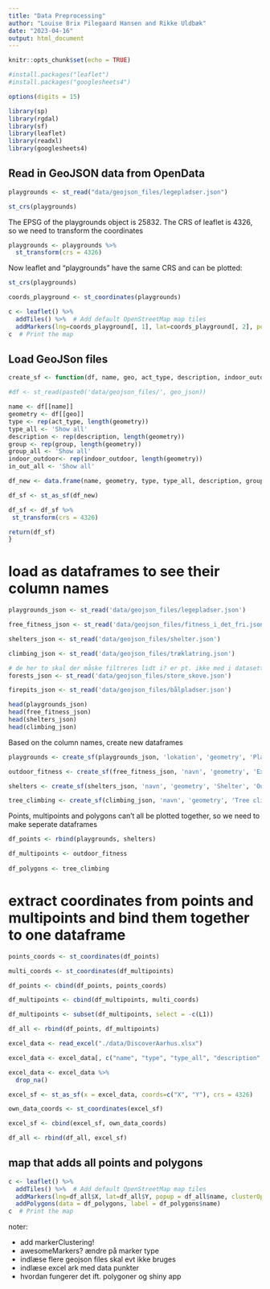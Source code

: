 ```yaml
---
title: "Data Preprocessing"
author: "Louise Brix Pilegaard Hansen and Rikke Uldbæk"
date: "2023-04-16"
output: html_document
---
```


```r
knitr::opts_chunk$set(echo = TRUE)

#install.packages("leaflet")
#install.packages("googlesheets4")
```

```r
options(digits = 15)
```

```r
library(sp)
library(rgdal)
library(sf)
library(leaflet)
library(readxl)
library(googlesheets4)
```



## Read in GeoJSON data from OpenData

```r
playgrounds <- st_read("data/geojson_files/legepladser.json")
```

```r
st_crs(playgrounds)
```

The EPSG of the playgrounds object is 25832. The CRS of leaflet is 4326, so we need to transform the coordinates

```r
playgrounds <- playgrounds %>% 
  st_transform(crs = 4326)
```

Now leaflet and "playgrounds" have the same CRS and can be plotted:
```r
st_crs(playgrounds)
```

```r
coords_playground <- st_coordinates(playgrounds)

c <- leaflet() %>%
  addTiles() %>%  # Add default OpenStreetMap map tiles
  addMarkers(lng=coords_playground[, 1], lat=coords_playground[, 2], popup = playgrounds$lokation)
c  # Print the map
```


## Load GeoJSon files
```r
create_sf <- function(df, name, geo, act_type, description, indoor_outdoor, group){

#df <- st_read(paste0('data/geojson_files/', geo_json))

name <- df[[name]]
geometry <- df[[geo]]
type <- rep(act_type, length(geometry))
type_all <- 'Show all'
description <- rep(description, length(geometry))
group <- rep(group, length(geometry))
group_all <- 'Show all'
indoor_outdoor<- rep(indoor_outdoor, length(geometry))
in_out_all <- 'Show all'

df_new <- data.frame(name, geometry, type, type_all, description, group, group_all, indoor_outdoor, in_out_all)

df_sf <- st_as_sf(df_new)

df_sf <- df_sf %>% 
 st_transform(crs = 4326)

return(df_sf)
}
```

# load as dataframes to see their column names
```r
playgrounds_json <- st_read('data/geojson_files/legepladser.json')

free_fitness_json <- st_read('data/geojson_files/fitness_i_det_fri.json')

shelters_json <- st_read('data/geojson_files/shelter.json')

climbing_json <- st_read('data/geojson_files/træklatring.json')

# de her to skal der måske filtreres lidt i? er pt. ikke med i datasettet, da mange af punkterne måske lægger udenfor vores grænse
forests_json <- st_read('data/geojson_files/store_skove.json')

firepits_json <- st_read('data/geojson_files/bålpladser.json')
```

```r
head(playgrounds_json)
head(free_fitness_json)
head(shelters_json)
head(climbing_json)
```

Based on the column names, create new dataframes

```r
playgrounds <- create_sf(playgrounds_json, 'lokation', 'geometry', 'Playground', 'Outdoor playground', 'Outdoor', 'Children')

outdoor_fitness <- create_sf(free_fitness_json, 'navn', 'geometry', 'Exercise','Outdoor fitness facilities', 'Outdoor', 'Adults')

shelters <- create_sf(shelters_json, 'navn', 'geometry', 'Shelter', 'Outdoor shelter', 'Outdoor', 'Both children and adults')

tree_climbing <- create_sf(climbing_json, 'navn', 'geometry', 'Tree climbing', 'Climbing', 'Outdoor', 'Both children and adults')
```

Points, multipoints and polygons can't all be plotted together, so we need to make seperate dataframes
```r
df_points <- rbind(playgrounds, shelters)

df_multipoints <- outdoor_fitness
  
df_polygons <- tree_climbing
```

# extract coordinates from points and multipoints and bind them together to one dataframe 
```r
points_coords <- st_coordinates(df_points)

multi_coords <- st_coordinates(df_multipoints)

df_points <- cbind(df_points, points_coords)

df_multipoints <- cbind(df_multipoints, multi_coords)

df_multipoints <- subset(df_multipoints, select = -c(L1))

df_all <- rbind(df_points, df_multipoints)
```

```r
excel_data <- read_excel("./data/DiscoverAarhus.xlsx")

excel_data <- excel_data[, c("name", "type", "type_all", "description", "group", "group_all", "indoor_outdoor", "in_out_all", "X", "Y", "geometry")]

excel_data <- excel_data %>% 
  drop_na()

excel_sf <- st_as_sf(x = excel_data, coords=c("X", "Y"), crs = 4326)

own_data_coords <- st_coordinates(excel_sf)

excel_sf <- cbind(excel_sf, own_data_coords)

df_all <- rbind(df_all, excel_sf)
```



## map that adds all points and polygons
```r
c <- leaflet() %>%
  addTiles() %>%  # Add default OpenStreetMap map tiles
  addMarkers(lng=df_all$X, lat=df_all$Y, popup = df_all$name, clusterOptions = markerClusterOptions()) %>%
  addPolygons(data = df_polygons, label = df_polygons$name)
c  # Print the map
```


noter:

- add markerClustering!
- awesomeMarkers? ændre på marker type
- indlæse flere geojson files
  skal evt ikke bruges
- indlæse excel ark med data punkter
- hvordan fungerer det ift. polygoner og shiny app



